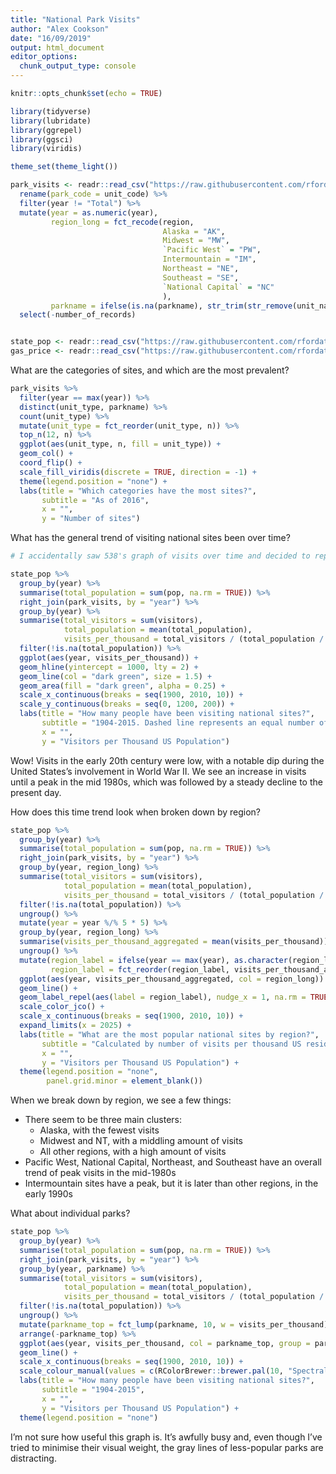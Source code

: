 ```yaml
---
title: "National Park Visits"
author: "Alex Cookson"
date: "16/09/2019"
output: html_document
editor_options: 
  chunk_output_type: console
---
```


```r
knitr::opts_chunk$set(echo = TRUE)
```

```r
library(tidyverse)
library(lubridate)
library(ggrepel)
library(ggsci)
library(viridis)

theme_set(theme_light())

park_visits <- readr::read_csv("https://raw.githubusercontent.com/rfordatascience/tidytuesday/master/data/2019/2019-09-17/national_parks.csv") %>%
  rename(park_code = unit_code) %>%
  filter(year != "Total") %>%
  mutate(year = as.numeric(year),
         region_long = fct_recode(region,
                                  Alaska = "AK",
                                  Midwest = "MW",
                                  `Pacific West` = "PW",
                                  Intermountain = "IM",
                                  Northeast = "NE",
                                  Southeast = "SE",
                                  `National Capital` = "NC"
                                  ),
         parkname = ifelse(is.na(parkname), str_trim(str_remove(unit_name, unit_type)), parkname)) %>%
  select(-number_of_records)


state_pop <- readr::read_csv("https://raw.githubusercontent.com/rfordatascience/tidytuesday/master/data/2019/2019-09-17/state_pop.csv")
gas_price <- readr::read_csv("https://raw.githubusercontent.com/rfordatascience/tidytuesday/master/data/2019/2019-09-17/gas_price.csv")
```

What are the categories of sites, and which are the most prevalent?

```r
park_visits %>%
  filter(year == max(year)) %>%
  distinct(unit_type, parkname) %>%
  count(unit_type) %>%
  mutate(unit_type = fct_reorder(unit_type, n)) %>%
  top_n(12, n) %>%
  ggplot(aes(unit_type, n, fill = unit_type)) +
  geom_col() +
  coord_flip() +
  scale_fill_viridis(discrete = TRUE, direction = -1) +
  theme(legend.position = "none") +
  labs(title = "Which categories have the most sites?",
       subtitle = "As of 2016",
       x = "",
       y = "Number of sites")
```

What has the general trend of visiting national sites been over time?

```r
# I accidentally saw 538's graph of visits over time and decided to replicate it

state_pop %>%
  group_by(year) %>%
  summarise(total_population = sum(pop, na.rm = TRUE)) %>%
  right_join(park_visits, by = "year") %>%
  group_by(year) %>%
  summarise(total_visitors = sum(visitors),
            total_population = mean(total_population),
            visits_per_thousand = total_visitors / (total_population / 1000)) %>%
  filter(!is.na(total_population)) %>%
  ggplot(aes(year, visits_per_thousand)) +
  geom_hline(yintercept = 1000, lty = 2) +
  geom_line(col = "dark green", size = 1.5) +
  geom_area(fill = "dark green", alpha = 0.25) +
  scale_x_continuous(breaks = seq(1900, 2010, 10)) +
  scale_y_continuous(breaks = seq(0, 1200, 200)) +
  labs(title = "How many people have been visiting national sites?",
       subtitle = "1904-2015. Dashed line represents an equal number of visitors and population",
       x = "",
       y = "Visitors per Thousand US Population")
```

Wow! Visits in the early 20th century were low, with a notable dip during the United States's involvement in World War II. We see an increase in visits until a peak in the mid 1980s, which was followed by a steady decline to the present day.

How does this time trend look when broken down by region?

```r
state_pop %>%
  group_by(year) %>%
  summarise(total_population = sum(pop, na.rm = TRUE)) %>%
  right_join(park_visits, by = "year") %>%
  group_by(year, region_long) %>%
  summarise(total_visitors = sum(visitors),
            total_population = mean(total_population),
            visits_per_thousand = total_visitors / (total_population / 1000)) %>%
  filter(!is.na(total_population)) %>%
  ungroup() %>%
  mutate(year = year %/% 5 * 5) %>%
  group_by(year, region_long) %>%
  summarise(visits_per_thousand_aggregated = mean(visits_per_thousand)) %>%
  ungroup() %>%
  mutate(region_label = ifelse(year == max(year), as.character(region_long), NA_character_),
         region_label = fct_reorder(region_label, visits_per_thousand_aggregated, last, order_by = year)) %>%
  ggplot(aes(year, visits_per_thousand_aggregated, col = region_long)) +
  geom_line() +
  geom_label_repel(aes(label = region_label), nudge_x = 1, na.rm = TRUE) +
  scale_color_jco() +
  scale_x_continuous(breaks = seq(1900, 2010, 10)) +
  expand_limits(x = 2025) +
  labs(title = "What are the most popular national sites by region?",
       subtitle = "Calculated by number of visits per thousand US residents. Aggregated into 5-year bins.",
       x = "",
       y = "Visitors per Thousand US Population") +
  theme(legend.position = "none",
        panel.grid.minor = element_blank())
```

When we break down by region, we see a few things:

  * There seem to be three main clusters:
    + Alaska, with the fewest visits
    + Midwest and NT, with a middling amount of visits
    + All other regions, with a high amount of visits
  * Pacific West, National Capital, Northeast, and Southeast have an overall trend of peak visits in the mid-1980s
  * Intermountain sites have a peak, but it is later than other regions, in the early 1990s


What about individual parks?
```r
state_pop %>%
  group_by(year) %>%
  summarise(total_population = sum(pop, na.rm = TRUE)) %>%
  right_join(park_visits, by = "year") %>%
  group_by(year, parkname) %>%
  summarise(total_visitors = sum(visitors),
            total_population = mean(total_population),
            visits_per_thousand = total_visitors / (total_population / 1000)) %>%
  filter(!is.na(total_population)) %>%
  ungroup() %>%
  mutate(parkname_top = fct_lump(parkname, 10, w = visits_per_thousand)) %>%
  arrange(-parkname_top) %>%
  ggplot(aes(year, visits_per_thousand, col = parkname_top, group = parkname)) + ### Need to figure out how to make the "Other" category gray
  geom_line() +
  scale_x_continuous(breaks = seq(1900, 2010, 10)) +
  scale_colour_manual(values = c(RColorBrewer::brewer.pal(10, "Spectral"), "#d3d3d3")) +
  labs(title = "How many people have been visiting national sites?",
       subtitle = "1904-2015",
       x = "",
       y = "Visitors per Thousand US Population") +
  theme(legend.position = "none")
```

I'm not sure how useful this graph is. It's awfully busy and, even though I've tried to minimise their visual weight, the gray lines of less-popular parks are distracting.




